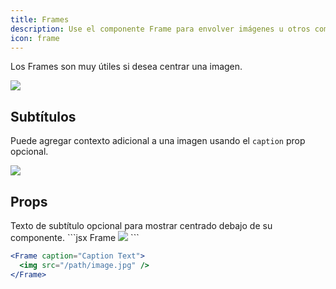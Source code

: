 ```yaml
---
title: Frames
description: Use el componente Frame para envolver imágenes u otros componentes en un contenedor.
icon: frame
---
```


Los Frames son muy útiles si desea centrar una imagen.

<Frame>
  <img src="https://mintlify-assets.b-cdn.net/yellowstone.jpeg" />
</Frame>

## Subtítulos

Puede agregar contexto adicional a una imagen usando el `caption` prop opcional.

<Frame caption="Yosemite National Park is visited by over 3.5 million people every year">
  <img src="https://mintlify-assets.b-cdn.net/yosemite.jpg" />
</Frame>

## Props

<ResponseField name="caption" type="string">
  Texto de subtítulo opcional para mostrar centrado debajo de su componente.
</ResponseField>

<RequestExample>
  ```jsx Frame
  <Frame>
    <img src="/path/image.jpg" />
  </Frame>
  ```

  ```jsx Frame with Captions
  <Frame caption="Caption Text">
    <img src="/path/image.jpg" />
  </Frame>
  ```
</RequestExample>
